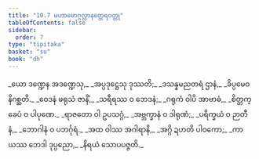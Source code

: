 ```yaml
---
title: "10.7 မဟာမောဂ္ဂလ္လာနတ္ထေရဝတ္ထု"
tableOfContents: false
sidebar:
  order: 7
type: "tipitaka"
basket: "su"
book: "dh"
---
```



<DynamicBreadcrumb />

<Division number="137" book="dh" e="ch" v="18" p="33">

<Paragraph number="147" type="verses" book="dh">
_ယော ဒဏ္ဍေန အဒဏ္ဍေသု,_  
_အပ္ပဒုဋ္ဌေသု ဒုဿတိ;_  
_ဒသန္နမညတရံ ဌာနံ,_  
_ခိပ္ပမေဝ နိဂစ္ဆတိ._  

</Paragraph>

</Division>
<Division number="138" book="dh" e="ch" v="18" p="34">

<Paragraph number="148" type="verses" book="dh">
_ဝေဒနံ ဖရုသံ ဇာနိံ,_  
_သရီရဿ ဝ ဘေဒနံ;_  
_ဂရုကံ ဝါပိ အာဗာဓံ,_  
_စိတ္တက္ခေပံ ဝ ပါပုဏေ._  

</Paragraph>

</Division>
<Division number="139" book="dh" e="ch" v="18" p="34">

<Paragraph number="149" type="verses" book="dh">
_ရာဇတော ဝါ ဥပသဂ္ဂံ,_  
_အဗ္ဘက္ခာနံ ဝ ဒါရုဏံ;_  
_ပရိက္ခယံ ဝ ဉာတီနံ,_  
_ဘောဂါနံ ဝ ပဘင်္ဂုရံ._  

</Paragraph>

</Division>
<Division number="140" book="dh" e="ch" v="18" p="34">

<Paragraph number="150" type="verses" book="dh">
_အထ ဝါဿ အဂါရာနိ,_  
_အဂ္ဂိ ဍဟတိ ပါဝကော;_  
_ကာယဿ ဘေဒါ ဒုပ္ပညော,_  
_နိရယံ သောပပဇ္ဇတိ._
</Paragraph>
</Division>